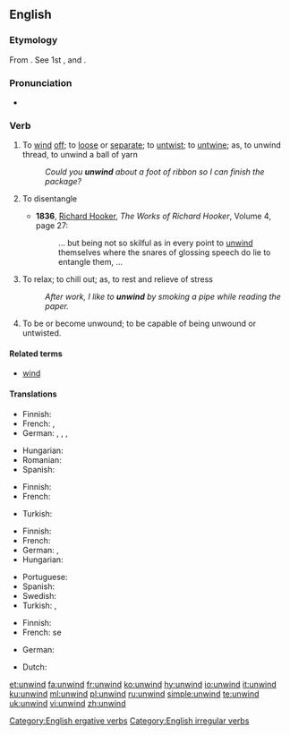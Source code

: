 ==English==

===Etymology===
From {{etyl|ang|en}} {{term|unwindan|lang=ang}}. See 1st {{term|un-}}, and {{term|wind||to coil}}.

===Pronunciation===
* {{IPA|/ʌnˈwaɪnd/|lang=en}}
*: {{rhymes|aɪnd|lang=en}}

===Verb===
{{en-verb|unwinds|unwinding|unwound}}

# {{context|transitive|lang=en}} To [[wind]] [[off]]; to [[loose]] or [[separate]]; to [[untwist]]; to [[untwine]]; as, to unwind thread, to unwind a ball of yarn
#: ''Could you '''unwind''' about a foot of ribbon so I can finish the package?''
# {{context|transitive|obsolete|lang=en}} To disentangle
#* '''1836''', [[w:Richard Hooker|Richard Hooker]], ''The Works of Richard Hooker'', Volume 4, page 27:
#*: ... but being not so skilful as in every point to [[unwind]] themselves where the snares of glossing speech do lie to entangle them, ...
# {{context|intransitive|slang|lang=en}} To relax; to chill out; as, to rest and relieve of stress
#: ''After work, I like to '''unwind''' by smoking a pipe while reading the paper.''
# {{context|intransitive|lang=en}} To be or become unwound; to be capable of being unwound or untwisted.

====Related terms====
* [[wind]]

====Translations====
{{trans-top|To wind off}}
* Finnish: {{t+|fi|purkaa}}
* French: {{t+|fr|dérouler}}, {{t+|fr|débobiner}}
* German: {{t|de|abwickeln}}, {{t|de|loswickeln}}, {{t+|de|abspulen}}, {{t|de|abdocken}} {{qualifier|textil.}}
{{trans-mid}}
* Hungarian: {{t|hu|legombolyít}}
* Romanian: {{t+|ro|deșira}}
* Spanish: {{t+|es|desenrollar}}
{{trans-bottom}}

{{trans-top|To disentangle}}
* Finnish: {{t+|fi|avata}}
* French: {{t+|fr|démêler}}
{{trans-mid}}
* Turkish: {{t+|tr|çözmek}}
{{trans-bottom}}

{{trans-top|To relax}}
* Finnish: {{t+|fi|rentoutua}}
* French: {{t+|fr|décompresser}}
* German: {{t|de|abschalten}} {{qualifier|figurative}}, {{t|de|sich entspannen}}
* Hungarian: {{t|hu|ellazul}}
{{trans-mid}}
* Portuguese: {{t+|pt|espairecer}}
* Spanish: {{t+|es|relajarse}}
* Swedish: {{t|sv|varva ner}}
* Turkish: {{t+|tr|gevşemek}}, {{t+|tr|rahatlamak}}
{{trans-bottom}}

{{trans-top|To be or become unwound}}
* Finnish: {{t|fi|purkautua}}
* French: se {{t+|fr|défaire}}
{{trans-mid}}
* German: {{t|de|sich abwickeln}}
{{trans-bottom}}

{{checktrans-top}}
* Dutch: {{t-check|nl|afwikkelen}}
{{trans-mid}}
{{trans-bottom}}

[[Category:English ergative verbs]]
[[Category:English irregular verbs]]

[[et:unwind]]
[[fa:unwind]]
[[fr:unwind]]
[[ko:unwind]]
[[hy:unwind]]
[[io:unwind]]
[[it:unwind]]
[[ku:unwind]]
[[ml:unwind]]
[[pl:unwind]]
[[ru:unwind]]
[[simple:unwind]]
[[te:unwind]]
[[uk:unwind]]
[[vi:unwind]]
[[zh:unwind]]